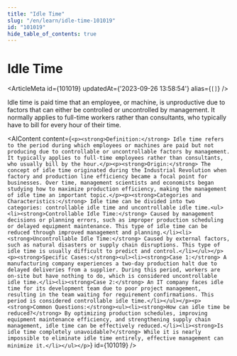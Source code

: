 ```yaml
---
title: "Idle Time"
slug: "/en/learn/idle-time-101019"
id: "101019"
hide_table_of_contents: true
---
```



# Idle Time

<ArticleMeta id={101019} updatedAt={'2023-09-26 13:58:54'} alias={`[]`} />
<div className='border-solid border-b border-t-0 my-4 border-[var(--ifm-color-gray-300)]' />

Idle time is paid time that an employee, or machine, is unproductive due to factors that can either be controlled or uncontrolled by management. It normally applies to full-time workers rather than consultants, who typically have to bill for every hour of their time.

<AIContent content={`<p><strong>Definition:</strong> Idle time refers to the period during which employees or machines are paid but not producing due to controllable or uncontrollable factors by management. It typically applies to full-time employees rather than consultants, who usually bill by the hour.</p><p><strong>Origin:</strong> The concept of idle time originated during the Industrial Revolution when factory and production line efficiency became a focal point for businesses. Over time, management scientists and economists began studying how to maximize production efficiency, making the management of idle time an important topic.</p><p><strong>Categories and Characteristics:</strong> Idle time can be divided into two categories: controllable idle time and uncontrollable idle time.<ul><li><strong>Controllable Idle Time:</strong> Caused by management decisions or planning errors, such as improper production scheduling or delayed equipment maintenance. This type of idle time can be reduced through improved management and planning.</li><li><strong>Uncontrollable Idle Time:</strong> Caused by external factors, such as natural disasters or supply chain disruptions. This type of idle time is usually difficult to predict and control.</li></ul></p><p><strong>Specific Cases:</strong><ul><li><strong>Case 1:</strong> A manufacturing company experiences a two-day production halt due to delayed deliveries from a supplier. During this period, workers are on-site but have nothing to do, which is considered uncontrollable idle time.</li><li><strong>Case 2:</strong> An IT company faces idle time for its development team due to poor project management, resulting in the team waiting for requirement confirmations. This period is considered controllable idle time.</li></ul></p><p><strong>Common Questions:</strong><ul><li><strong>How can idle time be reduced?</strong> By optimizing production schedules, improving equipment maintenance efficiency, and strengthening supply chain management, idle time can be effectively reduced.</li><li><strong>Is idle time completely unavoidable?</strong> While it is nearly impossible to eliminate idle time entirely, effective management can minimize it.</li></ul></p>`} id={101019} />
